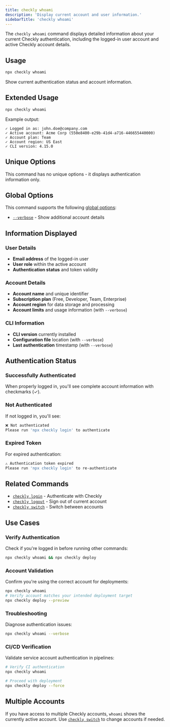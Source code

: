 ```yaml
---
title: checkly whoami
description: 'Display current account and user information.'
sidebarTitle: 'checkly whoami'
---
```


The `checkly whoami` command displays detailed information about your current Checkly authentication, including the logged-in user account and active Checkly account details.

## Usage

```bash
npx checkly whoami
```

Show current authentication status and account information.

## Extended Usage

```bash
npx checkly whoami
```

Example output:
```
✓ Logged in as: john.doe@company.com
✓ Active account: Acme Corp (550e8400-e29b-41d4-a716-446655440000)
✓ Account plan: Team
✓ Account region: US East
✓ CLI version: 4.15.0
```

## Unique Options

This command has no unique options - it displays authentication information only.

## Global Options

This command supports the following [global options](/cli-reference/global-options):

- [`--verbose`](/cli-reference/global-options#verbose-or-v) - Show additional account details

## Information Displayed

### User Details
- **Email address** of the logged-in user
- **User role** within the active account
- **Authentication status** and token validity

### Account Details
- **Account name** and unique identifier
- **Subscription plan** (Free, Developer, Team, Enterprise)
- **Account region** for data storage and processing
- **Account limits** and usage information (with `--verbose`)

### CLI Information
- **CLI version** currently installed
- **Configuration file** location (with `--verbose`)
- **Last authentication** timestamp (with `--verbose`)

## Authentication Status

### Successfully Authenticated
When properly logged in, you'll see complete account information with checkmarks (✓).

### Not Authenticated
If not logged in, you'll see:
```bash
❌ Not authenticated
Please run 'npx checkly login' to authenticate
```

### Expired Token
For expired authentication:
```bash
⚠️ Authentication token expired
Please run 'npx checkly login' to re-authenticate
```

## Related Commands

- [`checkly login`](/cli-reference/login) - Authenticate with Checkly
- [`checkly logout`](/cli-reference/logout) - Sign out of current account
- [`checkly switch`](/cli-reference/switch) - Switch between accounts

## Use Cases

### Verify Authentication
Check if you're logged in before running other commands:
```bash
npx checkly whoami && npx checkly deploy
```

### Account Validation
Confirm you're using the correct account for deployments:
```bash
npx checkly whoami
# Verify account matches your intended deployment target
npx checkly deploy --preview
```

### Troubleshooting
Diagnose authentication issues:
```bash
npx checkly whoami --verbose
```

### CI/CD Verification
Validate service account authentication in pipelines:
```bash
# Verify CI authentication
npx checkly whoami

# Proceed with deployment
npx checkly deploy --force
```

## Multiple Accounts

If you have access to multiple Checkly accounts, `whoami` shows the currently active account. Use [`checkly switch`](/cli-reference/switch) to change accounts if needed. 